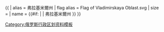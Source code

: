 {{ {{{1<noinclude>|country showdata</noinclude>}}}
| alias = 弗拉基米爾州
| flag alias = Flag of Vladimirskaya Oblast.svg
| size = {{{size|}}}
| name = {{#if: {{{name|}}} | {{{name|}}} | 弗拉基米爾州 }}
}}<noinclude>
[[Category:俄罗斯行政区划资料模板]]
</noinclude>